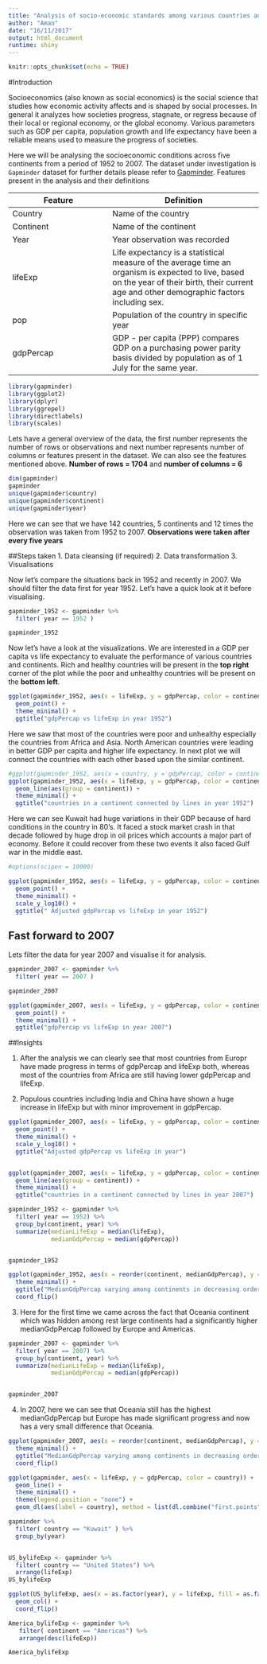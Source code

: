 ```yaml
---
title: "Analysis of socio-economic standards among various countries and continents"
author: "Aman"
date: "16/11/2017"
output: html_document
runtime: shiny
---
```


```r
knitr::opts_chunk$set(echo = TRUE)
```
#Introduction

Socioeconomics (also known as social economics) is the social science that studies how economic activity affects and is shaped by social processes. In general it analyzes how societies progress, stagnate, or regress because of their local or regional economy, or the global economy. Various parameters such as GDP per capita, population growth and life expectancy have been a reliable means used to measure the progress of societies.

Here we will be analysing the socioeconomic conditions across five continents from a period of 1952 to 2007. The dataset under investigation is `Gapminder` dataset for further details please refer to [Gapminder](https://www.gapminder.org/). Features present in the analysis and their definitions

Feature          |        Definition
---------------- |------------------------
Country          | Name of the country
Continent        | Name of the continent
Year             | Year observation was recorded
lifeExp          | Life expectancy is a statistical measure of the average time an organism is expected to live, based on the year of their birth, their current age and other demographic factors including sex.
pop              | Population of the country in specific year
gdpPercap        | GDP - per capita (PPP) compares GDP on a purchasing power parity basis divided by population as of 1 July for the same year.


```r
library(gapminder)
library(ggplot2)
library(dplyr)
library(ggrepel)
library(directlabels)
library(scales)
```

Lets have a general overview of the data, the first number represents the number of rows or observations and next number represents number of columns or features present in the dataset. We can also see the features mentioned above.
 **Number of rows = 1704** and **number of columns = 6**

```r

dim(gapminder)
gapminder
unique(gapminder$country)
unique(gapminder$continent)
unique(gapminder$year)

```

Here we can see that we have 142 countries, 5 continents and 12 times the observation was taken from 1952 to 2007. **Observations were taken after every five years**

##Steps taken
1. Data cleansing (if required)
2. Data transformation
3. Visualisations


Now let's compare the situations back in  1952 and recently in 2007. We should filter the data first for year 1952. Let's have a quick look at it before visualising.



```r
gapminder_1952 <- gapminder %>%
  filter( year == 1952 )

gapminder_1952

```

Now let's have a look at the visualizations. We are interested in a GDP per capita vs life expectancy to evaluate the performance of various countries and continents. Rich and healthy countries will be present in the **top right** corner of the plot while the poor and unhealthy countries will be present on the **bottom left**.


```r
ggplot(gapminder_1952, aes(x = lifeExp, y = gdpPercap, color = continent, size = pop)) + 
  geom_point() + 
  theme_minimal() + 
  ggtitle("gdpPercap vs lifeExp in year 1952")
```

Here we saw that most of the countries were poor and unhealthy especially the countries from Africa and Asia. North American countries were leading in better GDP per capita and higher life expectancy. In next plot we will connect the countries with each other based upon the similar continent.


```r
#ggplot(gapminder_1952, aes(x = country, y = gdpPercap, color = continent)) + geom_col() + theme_minimal()
ggplot(gapminder_1952, aes(x = lifeExp, y = gdpPercap, color = continent)) + 
  geom_line(aes(group = continent)) + 
  theme_minimal() + 
  ggtitle("countries in a continent connected by lines in year 1952")
```

Here we can see Kuwait had huge variations in their GDP because of hard conditions in the country in 80's. It faced a stock market crash in that decade followed by huge drop in oil prices which accounts a major part of economy. Before it could recover from these two events it also faced Gulf war in the middle east.


```r
#options(scipen = 10000)

ggplot(gapminder_1952, aes(x = lifeExp, y = gdpPercap, color = continent, size = pop)) + 
  geom_point() + 
  theme_minimal() + 
  scale_y_log10() + 
  ggtitle(" Adjusted gdpPercap vs lifeExp in year 1952")

```

## Fast forward to 2007


Lets filter the data for year 2007 and visualise it for analysis.
```r
gapminder_2007 <- gapminder %>%
  filter( year == 2007 )

gapminder_2007

ggplot(gapminder_2007, aes(x = lifeExp, y = gdpPercap, color = continent, size = pop)) + 
  geom_point() + 
  theme_minimal() + 
  ggtitle("gdpPercap vs lifeExp in year 2007")
```

##Insights

1. After the analysis we can clearly see that most countries from Europr have made progress in terms of gdpPercap and lifeExp both, whereas most of the countries from Africa are still having lower gdpPercap and lifeExp.

2. Populous countries including India and China have shown a huge increase in lifeExp but with minor improvement in gdpPercap.
```r
ggplot(gapminder_2007, aes(x = lifeExp, y = gdpPercap, color = continent, size = pop)) + 
  geom_point() + 
  theme_minimal() + 
  scale_y_log10() + 
  ggtitle("Adjusted gdpPercap vs lifeExp in year")


ggplot(gapminder_2007, aes(x = lifeExp, y = gdpPercap, color = continent)) + 
  geom_line(aes(group = continent)) + 
  theme_minimal() + 
  ggtitle("countries in a continent connected by lines in year 2007")
```





```r
gapminder_1952 <- gapminder %>%
  filter( year == 1952) %>%
  group_by(continent, year) %>%
  summarize(medianLifeExp = median(lifeExp),
            medianGdpPercap = median(gdpPercap))


gapminder_1952

ggplot(gapminder_1952, aes(x = reorder(continent, medianGdpPercap), y = medianGdpPercap, fill = continent)) + geom_col() + 
  theme_minimal() + 
  ggtitle("MedianGdpPercap varying among continents in decreasing order in Year 1952") + 
  coord_flip()

```

3. Here for the first time we came across the fact that Oceania continent which was hidden among rest large continents had a significantly higher medianGdpPercap followed by Europe and Americas.


```r
gapminder_2007 <- gapminder %>%
  filter( year == 2007) %>%
  group_by(continent, year) %>%
  summarize(medianLifeExp = median(lifeExp),
            medianGdpPercap = median(gdpPercap))


gapminder_2007
```

4. In 2007, here we can see that Oceania still has the highest medianGdpPercap but Europe has made significant progress and now has a very small difference that Oceania.

```r
ggplot(gapminder_2007, aes(x = reorder(continent, medianGdpPercap), y = medianGdpPercap, fill = continent)) + geom_col() + 
  theme_minimal() + 
  ggtitle("MedianGdpPercap varying among continents in decreasing order in Year 2007") +
  coord_flip()

ggplot(gapminder, aes(x = lifeExp, y = gdpPercap, color = country)) + 
  geom_line() + 
  theme_minimal() + 
  theme(legend.position = "none") + 
  geom_dl(aes(label = country), method = list(dl.combine("first.points", "last.points"), cex = 0.8))

gapminder %>%
  filter( country == "Kuwait" ) %>%
  group_by(year)


US_bylifeExp <- gapminder %>%
  filter( country == "United States") %>%
  arrange(lifeExp)
US_bylifeExp

ggplot(US_bylifeExp, aes(x = as.factor(year), y = lifeExp, fill = as.factor(year))) + 
  geom_col() + 
  coord_flip()

America_bylifeExp <- gapminder %>%
   filter( continent == "Americas") %>%
   arrange(desc(lifeExp))

America_bylifeExp
```




